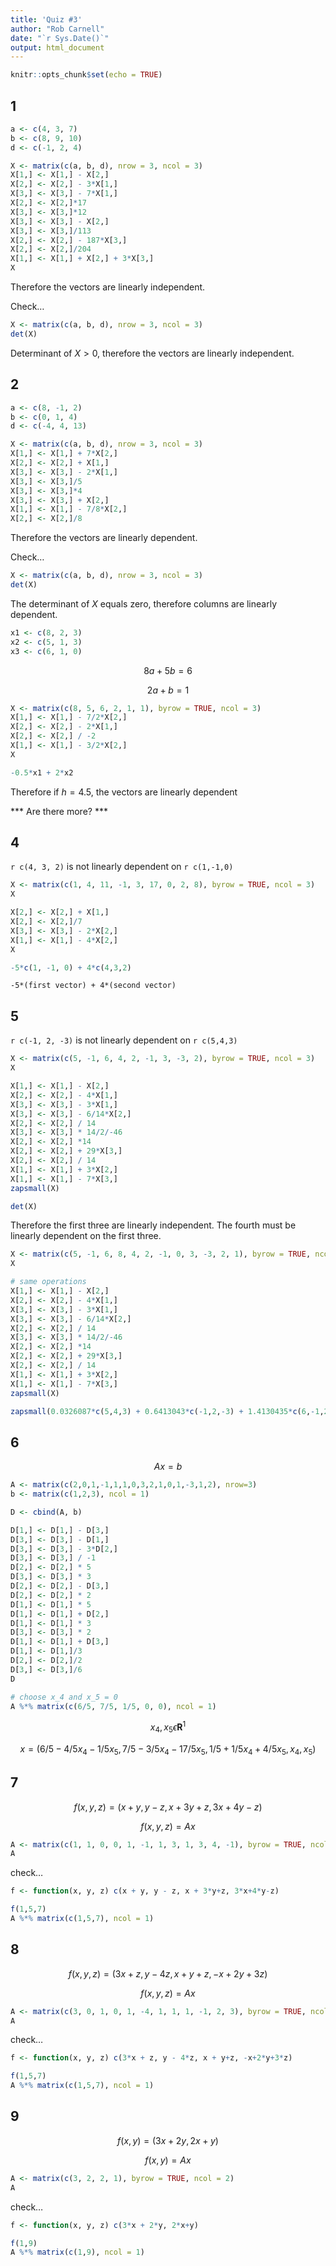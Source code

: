 ```yaml
---
title: 'Quiz #3'
author: "Rob Carnell"
date: "`r Sys.Date()`"
output: html_document
---
```


```r
knitr::opts_chunk$set(echo = TRUE)
```

## 1

```r
a <- c(4, 3, 7)
b <- c(8, 9, 10)
d <- c(-1, 2, 4)

X <- matrix(c(a, b, d), nrow = 3, ncol = 3)
X[1,] <- X[1,] - X[2,]
X[2,] <- X[2,] - 3*X[1,]
X[3,] <- X[3,] - 7*X[1,]
X[2,] <- X[2,]*17
X[3,] <- X[3,]*12
X[3,] <- X[3,] - X[2,]
X[3,] <- X[3,]/113
X[2,] <- X[2,] - 187*X[3,]
X[2,] <- X[2,]/204
X[1,] <- X[1,] + X[2,] + 3*X[3,]
X

```

Therefore the vectors are linearly independent.

Check...

```r
X <- matrix(c(a, b, d), nrow = 3, ncol = 3)
det(X)
```

Determinant of $X>0$, therefore the vectors are linearly independent.

## 2

```r
a <- c(8, -1, 2)
b <- c(0, 1, 4)
d <- c(-4, 4, 13)

X <- matrix(c(a, b, d), nrow = 3, ncol = 3)
X[1,] <- X[1,] + 7*X[2,]
X[2,] <- X[2,] + X[1,]
X[3,] <- X[3,] - 2*X[1,]
X[3,] <- X[3,]/5
X[3,] <- X[3,]*4
X[3,] <- X[3,] + X[2,]
X[1,] <- X[1,] - 7/8*X[2,]
X[2,] <- X[2,]/8
```

Therefore the vectors are linearly dependent.

Check...

```r
X <- matrix(c(a, b, d), nrow = 3, ncol = 3)
det(X)
```

The determinant of $X$ equals zero, therefore columns are linearly dependent.

```r
x1 <- c(8, 2, 3)
x2 <- c(5, 1, 3)
x3 <- c(6, 1, 0)
```

$$8a + 5b = 6$$

$$2a + b = 1$$

```r
X <- matrix(c(8, 5, 6, 2, 1, 1), byrow = TRUE, ncol = 3)
X[1,] <- X[1,] - 7/2*X[2,]
X[2,] <- X[2,] - 2*X[1,]
X[2,] <- X[2,] / -2
X[1,] <- X[1,] - 3/2*X[2,]
X

-0.5*x1 + 2*x2
```

Therefore if $h=4.5$, the vectors are linearly dependent

*** Are there more? ***

## 4

`r c(4, 3, 2)` is not linearly dependent on `r c(1,-1,0)`

```r
X <- matrix(c(1, 4, 11, -1, 3, 17, 0, 2, 8), byrow = TRUE, ncol = 3)
X

X[2,] <- X[2,] + X[1,]
X[2,] <- X[2,]/7
X[3,] <- X[3,] - 2*X[2,]
X[1,] <- X[1,] - 4*X[2,]
X

-5*c(1, -1, 0) + 4*c(4,3,2)
```

`-5*(first vector) + 4*(second vector)`

## 5

`r c(-1, 2, -3)` is not linearly dependent on `r c(5,4,3)`

```r
X <- matrix(c(5, -1, 6, 4, 2, -1, 3, -3, 2), byrow = TRUE, ncol = 3)
X

X[1,] <- X[1,] - X[2,]
X[2,] <- X[2,] - 4*X[1,]
X[3,] <- X[3,] - 3*X[1,]
X[3,] <- X[3,] - 6/14*X[2,]
X[2,] <- X[2,] / 14
X[3,] <- X[3,] * 14/2/-46
X[2,] <- X[2,] *14
X[2,] <- X[2,] + 29*X[3,]
X[2,] <- X[2,] / 14
X[1,] <- X[1,] + 3*X[2,]
X[1,] <- X[1,] - 7*X[3,]
zapsmall(X)

det(X)
```

Therefore the first three are linearly independent.  The fourth must be linearly dependent on the first three.


```r
X <- matrix(c(5, -1, 6, 8, 4, 2, -1, 0, 3, -3, 2, 1), byrow = TRUE, ncol = 4)
X

# same operations
X[1,] <- X[1,] - X[2,]
X[2,] <- X[2,] - 4*X[1,]
X[3,] <- X[3,] - 3*X[1,]
X[3,] <- X[3,] - 6/14*X[2,]
X[2,] <- X[2,] / 14
X[3,] <- X[3,] * 14/2/-46
X[2,] <- X[2,] *14
X[2,] <- X[2,] + 29*X[3,]
X[2,] <- X[2,] / 14
X[1,] <- X[1,] + 3*X[2,]
X[1,] <- X[1,] - 7*X[3,]
zapsmall(X)

zapsmall(0.0326087*c(5,4,3) + 0.6413043*c(-1,2,-3) + 1.4130435*c(6,-1,2))

```

## 6

$$Ax = b$$

```r
A <- matrix(c(2,0,1,-1,1,1,0,3,2,1,0,1,-3,1,2), nrow=3)
b <- matrix(c(1,2,3), ncol = 1)

D <- cbind(A, b)

D[1,] <- D[1,] - D[3,]
D[3,] <- D[3,] - D[1,]
D[3,] <- D[3,] - 3*D[2,]
D[3,] <- D[3,] / -1
D[2,] <- D[2,] * 5
D[3,] <- D[3,] * 3
D[2,] <- D[2,] - D[3,]
D[2,] <- D[2,] * 2
D[1,] <- D[1,] * 5
D[1,] <- D[1,] + D[2,]
D[1,] <- D[1,] * 3
D[3,] <- D[3,] * 2
D[1,] <- D[1,] + D[3,]
D[1,] <- D[1,]/3
D[2,] <- D[2,]/2
D[3,] <- D[3,]/6
D

# choose x_4 and x_5 = 0
A %*% matrix(c(6/5, 7/5, 1/5, 0, 0), ncol = 1)
```

$$x_4, x_5 \epsilon \textbf{R}^1$$

$$x = (6/5 - 4/5x_4 - 1/5x_5, 7/5 - 3/5x_4 - 17/5x_5, 1/5 + 1/5x_4 + 4/5x_5, x_4, x_5)$$

## 7

$$f(x, y, z) = (x + y, y - z, x + 3y+z, 3x+4y-z)$$

$$f(x, y, z) = A x$$

```r
A <- matrix(c(1, 1, 0, 0, 1, -1, 1, 3, 1, 3, 4, -1), byrow = TRUE, ncol = 3)
A
```

check...

```r
f <- function(x, y, z) c(x + y, y - z, x + 3*y+z, 3*x+4*y-z)

f(1,5,7)
A %*% matrix(c(1,5,7), ncol = 1)
```

## 8

$$f(x, y, z) = (3x + z, y - 4z, x + y+z, -x+2y+3z)$$

$$f(x, y, z) = A x$$

```r
A <- matrix(c(3, 0, 1, 0, 1, -4, 1, 1, 1, -1, 2, 3), byrow = TRUE, ncol = 3)
A
```

check...

```r
f <- function(x, y, z) c(3*x + z, y - 4*z, x + y+z, -x+2*y+3*z)

f(1,5,7)
A %*% matrix(c(1,5,7), ncol = 1)
```

## 9

$$f(x, y) = (3x + 2y, 2x+y)$$

$$f(x, y) = A x$$

```r
A <- matrix(c(3, 2, 2, 1), byrow = TRUE, ncol = 2)
A
```

check...

```r
f <- function(x, y, z) c(3*x + 2*y, 2*x+y)

f(1,9)
A %*% matrix(c(1,9), ncol = 1)
```

